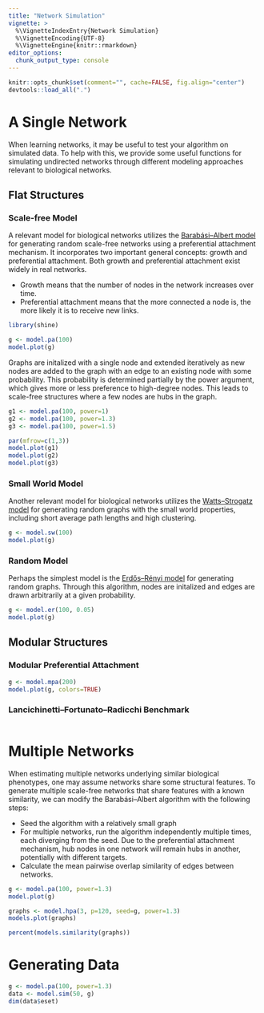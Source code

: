 ```yaml
---
title: "Network Simulation"
vignette: >
  %\VignetteIndexEntry{Network Simulation}
  %\VignetteEncoding{UTF-8}
  %\VignetteEngine{knitr::rmarkdown}
editor_options: 
  chunk_output_type: console
---
```


```r
knitr::opts_chunk$set(comment="", cache=FALSE, fig.align="center")
devtools::load_all(".")
```

# A Single Network

When learning networks, it may be useful to test your algorithm on simulated data. To help with this, we provide some useful functions for simulating undirected networks through different modeling approaches relevant to biological networks.

## Flat Structures

### Scale-free Model

A relevant model for biological networks utilizes the [Barabási–Albert model](https://en.wikipedia.org/wiki/Barab%C3%A1si%E2%80%93Albert_model) for generating random scale-free networks using a preferential attachment mechanism. It incorporates two important general concepts: growth and preferential attachment. Both growth and preferential attachment exist widely in real networks. 

- Growth means that the number of nodes in the network increases over time.  
- Preferential attachment means that the more connected a node is, the more likely it is to receive new links.  

```r
library(shine)
```

```r
g <- model.pa(100)
model.plot(g)
```

Graphs are initalized with a single node and extended iteratively as new nodes are added to the graph with an edge to an existing node with some probability. This probability is determined partially by the power argument, which gives more or less preference to high-degree nodes. This leads to scale-free structures where a few nodes are hubs in the graph.

```r
g1 <- model.pa(100, power=1)
g2 <- model.pa(100, power=1.3)
g3 <- model.pa(100, power=1.5)

par(mfrow=c(1,3))
model.plot(g1)
model.plot(g2)
model.plot(g3)
```

### Small World Model

Another relevant model for biological networks utilizes the [Watts–Strogatz model](https://en.wikipedia.org/wiki/Watts%E2%80%93Strogatz_model) for generating random graphs with the small world properties, including short average path lengths and high clustering.

```r
g <- model.sw(100)
model.plot(g)
```

### Random Model

Perhaps the simplest model is the [Erdős–Rényi model](https://en.wikipedia.org/wiki/Erd%C5%91s%E2%80%93R%C3%A9nyi_model) for generating random graphs. Through this algorithm, nodes are initalized and edges are drawn arbitrarily at a given probability.

```r
g <- model.er(100, 0.05)
model.plot(g)
```

## Modular Structures

### Modular Preferential Attachment

```r
g <- model.mpa(200)
model.plot(g, colors=TRUE)
```

### Lancichinetti–Fortunato–Radicchi Benchmark

```r


```

# Multiple Networks

When estimating multiple networks underlying similar biological phenotypes, one may assume networks share some structural features. To generate multiple scale-free networks that share features with a known similarity, we can modify the Barabási–Albert algorithm with the following steps:
    
- Seed the algorithm with a relatively small graph  
- For multiple networks, run the algorithm independently multiple times, each diverging from the seed. Due to the preferential attachment mechanism, hub nodes in one network will remain hubs in another, potentially with different targets.  
- Calculate the mean pairwise overlap similarity of edges between networks.  

```r
g <- model.pa(100, power=1.3)
model.plot(g)
```

```r
graphs <- model.hpa(3, p=120, seed=g, power=1.3)
models.plot(graphs)
```

```r
percent(models.similarity(graphs))
```

# Generating Data

```r
g <- model.pa(100, power=1.3)
data <- model.sim(50, g)
dim(data$eset)
```